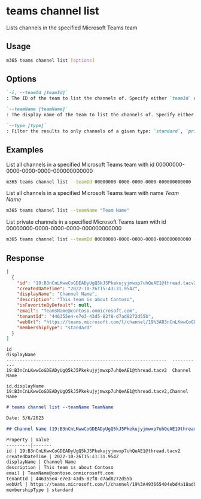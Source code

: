 
# teams channel list

Lists channels in the specified Microsoft Teams team

## Usage

```sh
m365 teams channel list [options]
```

## Options

```md definition-list
`-i, --teamId [teamId]`
: The ID of the team to list the channels of. Specify either `teamId` or `teamName` but not both

`--teamName [teamName]`
: The display name of the team to list the channels of. Specify either `teamId` or `teamName` but not both

`--type [type]`
: Filter the results to only channels of a given type: `standard`, `private`, `shared`. By default all channels are listed.
```

<Global />

## Examples
  
List all channels in a specified Microsoft Teams team with id 00000000-0000-0000-0000-000000000000

```sh
m365 teams channel list --teamId 00000000-0000-0000-0000-000000000000
```

List all channels in a specified Microsoft Teams team with name _Team Name_

```sh
m365 teams channel list --teamName "Team Name"
```

List private channels in a specified Microsoft Teams team with id 00000000-0000-0000-0000-000000000000

```sh
m365 teams channel list --teamId 00000000-0000-0000-0000-000000000000 --type private
```

## Response

<Tabs>
  <TabItem value="JSON">

  ```json
  [
    {
      "id": "19:B3nCnLKwwCoGDEADyUgQ5kJ5Pkekujyjmwxp7uhQeAE1@thread.tacv2",
      "createdDateTime": "2022-10-26T15:43:31.954Z",
      "displayName": "Channel Name",
      "description": "This team is about Contoso",
      "isFavoriteByDefault": null,
      "email": "TeamsName@contoso.onmicrosoft.com",
      "tenantId": "446355e4-e7e3-43d5-82f8-d7ad8272d55b",
      "webUrl": "https://teams.microsoft.com/l/channel/19%3AB3nCnLKwwCoGDEADyUgQ5kJ5Pkekujyjmwxp7uhQeAE1%40thread.tacv2/TeamsName?groupId=aee5a2c9-b1df-45ac-9964-c708e760a045&tenantId=446355e4-e7e3-43d5-82f8-d7ad8272d55b&allowXTenantAccess=False",
      "membershipType": "standard"
    }
  ]
  ```

  </TabItem>
  <TabItem value="Text">

  ```text
  id                                                            displayName
  ------------------------------------------------------------  -----------
  19:B3nCnLKwwCoGDEADyUgQ5kJ5Pkekujyjmwxp7uhQeAE1@thread.tacv2  Channel Name
  ```

  </TabItem>
  <TabItem value="CSV">

  ```csv
  id,displayName
  19:B3nCnLKwwCoGDEADyUgQ5kJ5Pkekujyjmwxp7uhQeAE1@thread.tacv2,Channel Name
  ```

  </TabItem>
  <TabItem value="Markdown">

  ```md
  # teams channel list --teamName TeamName

  Date: 5/6/2023

  ## Channel Name (19:B3nCnLKwwCoGDEADyUgQ5kJ5Pkekujyjmwxp7uhQeAE1@thread.tacv2)

  Property | Value
  ---------|-------
  id | 19:B3nCnLKwwCoGDEADyUgQ5kJ5Pkekujyjmwxp7uhQeAE1@thread.tacv2
  createdDateTime | 2022-10-26T15:43:31.954Z
  displayName | Channel Name
  description | This team is about Contoso
  email | TeamName@contoso.onmicrosoft.com
  tenantId | 446355e4-e7e3-43d5-82f8-d7ad8272d55b
  webUrl | https://teams.microsoft.com/l/channel/19%3A493665404ebd4a18adb8a980a31b4986%40thread.tacv2/ChannelName?groupId=aee5a2c9-b1df-45ac-9964-c708e760a045&tenantId=446355e4-e7e3-43d5-82f8-d7ad8272d55b&allowXTenantAccess=False
  membershipType | standard
  ```

  </TabItem>
</Tabs>

